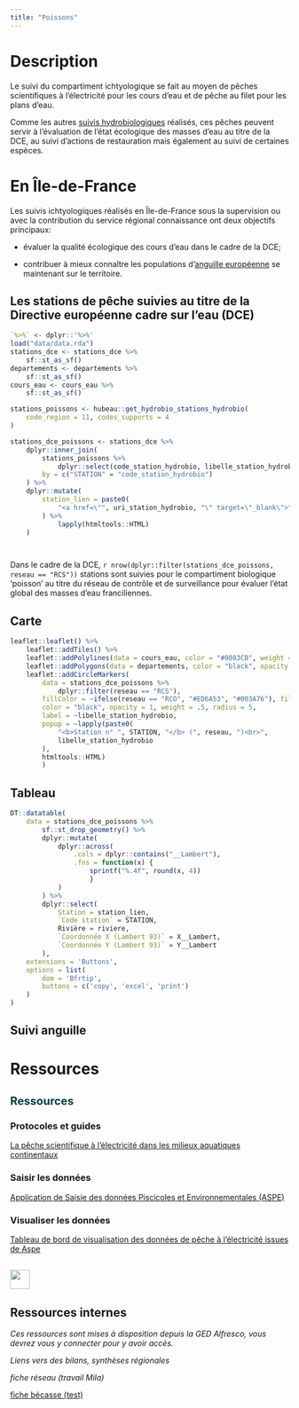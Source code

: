 ```yaml
---
title: "Poissons"
---
```


# Description

Le suivi du compartiment ichtyologique se fait au moyen de pêches scientifiques à l'électricité pour les cours d'eau et de pêche au filet pour les plans d'eau.

Comme les autres [suivis hydrobiologiques](hydrobio.html) réalisés, ces pêches peuvent servir à l'évaluation de l'état écologique des masses d'eau au titre de la DCE, au suivi d'actions de restauration mais également au suivi de certaines espèces.

# En Île-de-France

Les suivis ichtyologiques réalisés en Île-de-France sous la supervision ou avec la contribution du service régional connaissance ont deux objectifs principaux:

-   évaluer la qualité écologique des cours d'eau dans le cadre de la DCE;

-   contribuer à mieux connaître les populations d'[anguille européenne](anguille.html) se maintenant sur le territoire.

## Les stations de pêche suivies au titre de la Directive européenne cadre sur l'eau (DCE)

```r
`%>%` <- dplyr::'%>%'
load("data/data.rda")
stations_dce <- stations_dce %>% 
    sf::st_as_sf()
departements <- departements %>% 
    sf::st_as_sf()
cours_eau <- cours_eau %>% 
    sf::st_as_sf()

stations_poissons <- hubeau::get_hydrobio_stations_hydrobio(
    code_region = 11, codes_supports = 4
)

stations_dce_poissons <- stations_dce %>% 
    dplyr::inner_join(
        stations_poissons %>% 
            dplyr::select(code_station_hydrobio, libelle_station_hydrobio, uri_station_hydrobio),
        by = c("STATION" = "code_station_hydrobio")
    ) %>% 
    dplyr::mutate(
        station_lien = paste0(
            "<a href=\"", uri_station_hydrobio, "\" target=\"_blank\">", libelle_station_hydrobio, "</a>"
        ) %>% 
            lapply(htmltools::HTML)
    )




```

Dans le cadre de la DCE, `r nrow(dplyr::filter(stations_dce_poissons, reseau == "RCS"))` stations sont suivies pour le compartiment biologique 'poisson' au titre du réseau de contrôle et de surveillance pour évaluer l'état global des masses d'eau franciliennes.

::: panel-tabset
## Carte

```r
leaflet::leaflet() %>% 
    leaflet::addTiles() %>% 
    leaflet::addPolylines(data = cours_eau, color = "#0083CB", weight = 2, opacity = 1) %>% 
    leaflet::addPolygons(data = departements, color = "black", opacity = 1, fillColor = "transparent", weight = 1) %>% 
    leaflet::addCircleMarkers(
        data = stations_dce_poissons %>% 
            dplyr::filter(reseau == "RCS"), 
        fillColor = ~ifelse(reseau == "RCO", "#ED6A53", "#003A76"), fillOpacity = 1,
        color = "black", opacity = 1, weight = .5, radius = 5,
        label = ~libelle_station_hydrobio,
        popup = ~lapply(paste0(
            "<b>Station n° ", STATION, "</b> (", reseau, ")<br>",
            libelle_station_hydrobio
        ),
        htmltools::HTML)
        )


```

## Tableau

```r
DT::datatable(
    data = stations_dce_poissons %>% 
        sf::st_drop_geometry() %>% 
        dplyr::mutate(
            dplyr::across(
                .cols = dplyr::contains("__Lambert"),
                .fns = function(x) {
                    sprintf("%.4f", round(x, 4))
                    }
            )
        ) %>% 
        dplyr::select(
            Station = station_lien,
            `Code station` = STATION,
            Rivière = riviere,
            `Coordonnée X (Lambert 93)` = X__Lambert,
            `Coordonnée Y (Lambert 93)` = Y__Lambert
        ),
    extensions = 'Buttons',
    options = list(
        dom = 'Bfrtip',
        buttons = c('copy', 'excel', 'print')
    )
)
```
:::

## Suivi anguille

# Ressources {.titre-cache}

::: panel-tabset
## [Ressources]{style="color: #084042;font-size: 20px; font-weight: 700;"}

### Protocoles et guides

[La pêche scientifique à l'électricité dans les milieux aquatiques continentaux](https://professionnels.ofb.fr/fr/doc-guides-protocoles/peche-scientifique-lelectricite-dans-milieux-aquatiques-continentaux){target="'_blank'"}

### Saisir les données

[Application de Saisie des données Piscicoles et Environnementales (ASPE)](https://aspe.eaufrance.fr/aspe-web/login.xhtml){target="'_blank'"}

### Visualiser les données

[Tableau de bord de visualisation des données de pêche à l'électricité issues de Aspe](https://ssm-ecologie.shinyapps.io/aspedashboard/){target="'_blank'"}

## ![](/favicon.png){width="35"}

::: {.callout-note collapse="true" appearance="simple"}
## Ressources internes *![](/cadenas.png){width="15"}*

*Ces ressources sont mises à disposition depuis la GED Alfresco, vous devrez vous y connecter pour y avoir accès.*

*Liens vers des bilans, synthèses régionales*

*fiche réseau (travail Mila)*

[fiche bécasse (test)](https://ged.ofb.fr/share/page/site/ressources-connaissances-idf/document-details?nodeRef=workspace://SpacesStore/be1d5e14-924b-48c4-b2d8-16b73f99b3be){target="'_blank'"}
:::
:::
